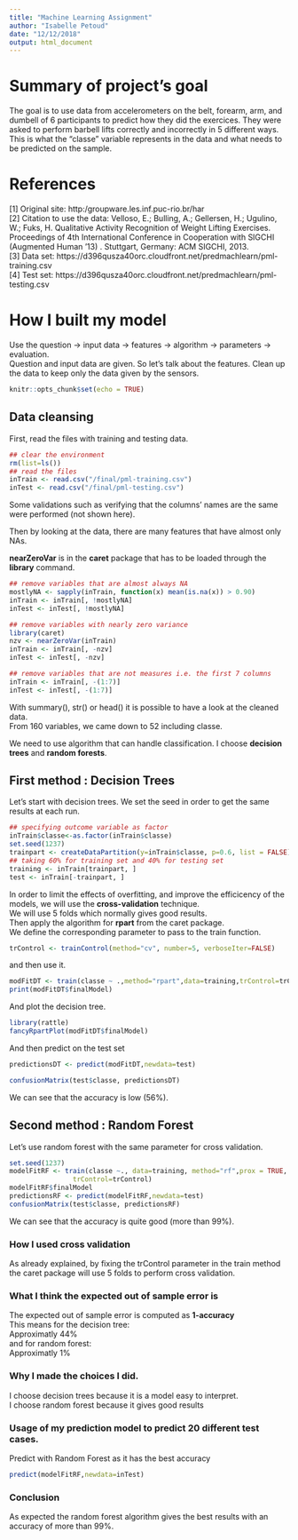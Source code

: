 ```yaml
---
title: "Machine Learning Assignment"
author: "Isabelle Petoud"
date: "12/12/2018"
output: html_document
---
```


Summary of project's goal
==================
The goal is to use data from accelerometers on the belt, forearm, arm, and dumbell of 6 participants to predict how they did the exercices.
They were asked to perform barbell lifts correctly and incorrectly in 5 different ways. This is what the "classe" variable represents in the data and what needs to be predicted on the sample.

References
==========
[1] Original site: http:/groupware.les.inf.puc-rio.br/har</br>
[2] Citation to use the data: Velloso, E.; Bulling, A.; Gellersen, H.; Ugulino, W.; Fuks, H. Qualitative Activity Recognition of Weight Lifting Exercises. Proceedings of 4th International Conference in Cooperation with SIGCHI (Augmented Human '13) . Stuttgart, Germany: ACM SIGCHI, 2013.</br>
[3] Data set: https://d396qusza40orc.cloudfront.net/predmachlearn/pml-training.csv</br>
[4] Test set: https://d396qusza40orc.cloudfront.net/predmachlearn/pml-testing.csv </br>

How I built my model
===============
Use the question -> input data -> features -> algorithm -> parameters -> evaluation.</br>
Question and input data are given. So let's talk about the features. Clean up the data to keep only the data given by the sensors.


```r
knitr::opts_chunk$set(echo = TRUE)
```

Data cleansing
--------------
First, read the files with training and testing data. 
```r
## clear the environment
rm(list=ls()) 
## read the files
inTrain <- read.csv("/final/pml-training.csv")
inTest <- read.csv("/final/pml-testing.csv")
```
Some validations such as verifying that the columns' names are the same were performed
(not shown here). 

Then by looking at the data, there are many features that have almost only NAs. 

**nearZeroVar** is in the **caret** package that has to be loaded through the **library** command.
```r
## remove variables that are almost always NA
mostlyNA <- sapply(inTrain, function(x) mean(is.na(x)) > 0.90)
inTrain <- inTrain[, !mostlyNA]
inTest <- inTest[, !mostlyNA]

## remove variables with nearly zero variance
library(caret)
nzv <- nearZeroVar(inTrain)
inTrain <- inTrain[, -nzv]
inTest <- inTest[, -nzv]

## remove variables that are not measures i.e. the first 7 columns
inTrain <- inTrain[, -(1:7)]
inTest <- inTest[, -(1:7)]
```

With summary(), str() or head() it is possible to have a look at the cleaned data.</br>
From 160 variables, we came down to 52 including classe.

We need to use algorithm that can handle classification. I choose 
**decision trees** and **random forests**.

## First method : Decision Trees
Let's start with decision trees. We set the seed in order to get
the same results at each run.
```r
## specifying outcome variable as factor
inTrain$classe<-as.factor(inTrain$classe)
set.seed(1237)
trainpart <- createDataPartition(y=inTrain$classe, p=0.6, list = FALSE)
## taking 60% for training set and 40% for testing set
training <- inTrain[trainpart, ]
test <- inTrain[-trainpart, ]
```
In order to limit the effects of overfitting, and improve the efficicency of 
the models, we will use the **cross-validation** technique. </br>
We will use 5 folds which normally gives good results.</br>
Then apply the algorithm for **rpart** from the caret package.</br>
We define the corresponding parameter to pass to the train function.
```r
trControl <- trainControl(method="cv", number=5, verboseIter=FALSE)
```
and then use it.
```r
modFitDT <- train(classe ~ .,method="rpart",data=training,trControl=trControl)
print(modFitDT$finalModel)
```
And plot the decision tree.
```r
library(rattle)
fancyRpartPlot(modFitDT$finalModel)
```

And then predict on the test set
```r
predictionsDT <- predict(modFitDT,newdata=test)
```

```r
confusionMatrix(test$classe, predictionsDT)
```
We can see that the accuracy is low (56%).

## Second method : Random Forest
Let's use random forest with the same parameter for cross validation.
```r
set.seed(1237)
modelFitRF <- train(classe ~., data=training, method="rf",prox = TRUE,
                trControl=trControl)
modelFitRF$finalModel
predictionsRF <- predict(modelFitRF,newdata=test)
confusionMatrix(test$classe, predictionsRF)
```
We can see that the accuracy is quite good (more than 99%).

### How I used cross validation
As already explained, by fixing the trControl parameter in the train
method the caret package will use 5 folds to perform cross validation.

### What I think the expected out of sample error is
The expected out of sample error is computed as **1-accuracy**</br>
This means for the decision tree:</br>
Approximatly 44%</br>
and for random forest:</br>
Approximatly 1%</br>

### Why I made the choices I did.
I choose decision trees because it is a model easy to interpret.</br>
I choose random forest because it gives good results</br>

### Usage of my prediction model to predict 20 different test cases.

Predict with Random Forest as it has the best accuracy
```r
predict(modelFitRF,newdata=inTest)
```

### Conclusion
As expected the random forest algorithm gives the best results with an 
accuracy of more than 99%.